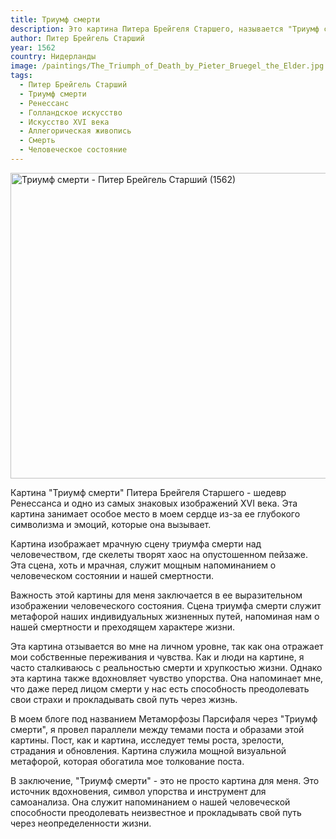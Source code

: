 ```yaml
---
title: Триумф смерти
description: Это картина Питера Брейгеля Старшего, называется "Триумф смерти". Она изображает мрачную сцену триумфа смерти над человечеством, где скелеты творят хаос на опустошенном пейзаже. Эта картина занимает особое место в моем сердце из-за ее глубокого символизма и эмоций, которые она вызывает.
author: Питер Брейгель Старший
year: 1562
country: Нидерланды
image: /paintings/The_Triumph_of_Death_by_Pieter_Bruegel_the_Elder.jpg
tags:
  - Питер Брейгель Старший
  - Триумф смерти
  - Ренессанс
  - Голландское искусство
  - Искусство XVI века
  - Аллегорическая живопись
  - Смерть
  - Человеческое состояние
---
```


<Image className="w-full" width="1080" height="489" src="/paintings/The_Triumph_of_Death_by_Pieter_Bruegel_the_Elder.jpg"
       alt="Триумф смерти - Питер Брейгель Старший (1562)"
       caption="Триумф смерти - Питер Брейгель Старший (1562)"/>

Картина "Триумф смерти" Питера Брейгеля Старшего - шедевр Ренессанса и одно из самых знаковых изображений XVI века. Эта картина занимает особое место в моем сердце из-за ее глубокого символизма и эмоций, которые она вызывает.

Картина изображает мрачную сцену триумфа смерти над человечеством, где скелеты творят хаос на опустошенном пейзаже. Эта сцена, хоть и мрачная, служит мощным напоминанием о человеческом состоянии и нашей смертности.

Важность этой картины для меня заключается в ее выразительном изображении человеческого состояния. Сцена триумфа смерти служит метафорой наших индивидуальных жизненных путей, напоминая нам о нашей смертности и преходящем характере жизни.

Эта картина отзывается во мне на личном уровне, так как она отражает мои собственные переживания и чувства. Как и люди на картине, я часто сталкиваюсь с реальностью смерти и хрупкостью жизни. Однако эта картина также вдохновляет чувство упорства. Она напоминает мне, что даже перед лицом смерти у нас есть способность преодолевать свои страхи и прокладывать свой путь через жизнь.

В моем блоге под названием <Link href="/posts/the-metamorphosis-of-parsifal-through-the-triumph-of-death">Метаморфозы Парсифаля через "Триумф смерти"</Link>, я провел параллели между темами поста и образами этой картины. Пост, как и картина, исследует темы роста, зрелости, страдания и обновления. Картина служила мощной визуальной метафорой, которая обогатила мое толкование поста.

В заключение, "Триумф смерти" - это не просто картина для меня. Это источник вдохновения, символ упорства и инструмент для самоанализа. Она служит напоминанием о нашей человеческой способности преодолевать неизвестное и прокладывать свой путь через неопределенности жизни.
